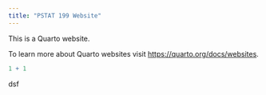 ```yaml
---
title: "PSTAT 199 Website"
---
```


This is a Quarto website.

To learn more about Quarto websites visit <https://quarto.org/docs/websites>.

```r
1 + 1
```

dsf
